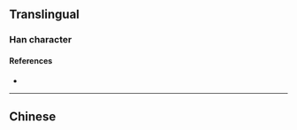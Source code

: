 {{character info/new}}
==Translingual==

===Han character===
{{Han char|rn=19|rad=力|as=07|sn=9|four=|canj=JUKS,XJUKS|ids=⿺克力}}

====References====
* {{Han ref|kx=0147.381|hdz=10370.131|uh=52CA|ud=21194}}

----

==Chinese==
{{zh-see|剋|v}}